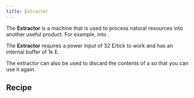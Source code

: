 ```yaml
---
title: Extractor
---
```


<ItemImage file="extractor" alt="Extractor" size="200" />

The **Extractor** is a machine that is used to process natural resources into another useful product. For example, <McItem slug="techreborn:sap" inline={true}/> into <McItem slug="techreborn:rubber" inline={true}/>.

The **Extractor** requires a power input of 32 E/tick to work and has an internal buffer of 1k E.

The extractor can also be used to discard the contents of a <McItem slug="techreborn:cell" inline={true}/> so that you can use it again.

## Recipe

<CraftingTable recipe="input techreborn:treetap techreborn:basic_machine_frame techreborn:treetap input techreborn:treetap techreborn:electronic_circuit techreborn:treetap input air air air output techreborn:extractor" />
